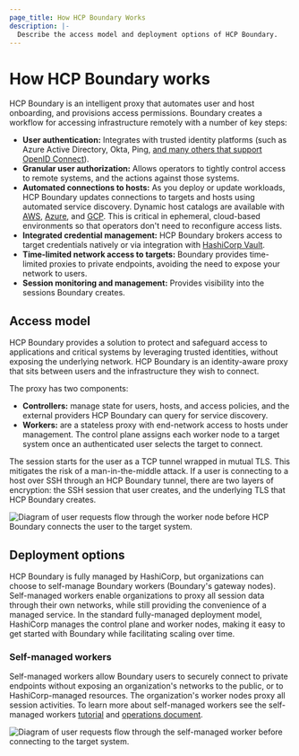 ```yaml
---
page_title: How HCP Boundary Works
description: |-
  Describe the access model and deployment options of HCP Boundary.
---
```


# How HCP Boundary works

HCP Boundary is an intelligent proxy that automates user and host onboarding, and provisions access permissions. Boundary creates a workflow for
accessing infrastructure remotely with a number of key steps:

- **User authentication:** Integrates with trusted identity platforms (such as Azure Active Directory, Okta, Ping,
[and many others that support OpenID Connect](/boundary/tutorials/access-management/oidc-auth)).
- **Granular user authorization:** Allows operators to tightly control access to remote systems, and the actions against those systems.
- **Automated connections to hosts:** As you deploy or update workloads, HCP Boundary updates connections to targets and hosts using automated service discovery. Dynamic host catalogs are available with [AWS](/boundary/docs/concepts/host-discovery/aws), [Azure](/boundary/docs/concepts/host-discovery/azure), and [GCP](/boundary/docs/concepts/host-discovery/gcp). This is critical in ephemeral, cloud-based environments so that operators don't need to reconfigure access lists.
- **Integrated credential management:** HCP Boundary brokers access to target credentials natively or via integration with
[HashiCorp Vault](/boundary/tutorials/access-management/oss-vault-cred-brokering-quickstart).
- **Time-limited network access to targets:** Boundary provides time-limited proxies to private endpoints, avoiding the need to expose your network to users.
- **Session monitoring and management:** Provides visibility into the sessions Boundary creates.


## Access model

HCP Boundary provides a solution to protect and safeguard access to applications and critical systems by leveraging trusted identities, without exposing the underlying network. HCP Boundary is an identity-aware proxy that sits between users and the infrastructure they wish to connect.

The proxy has two components:

- **Controllers:** manage state for users, hosts, and access policies, and the external providers HCP Boundary can query for service discovery.
- **Workers:** are a stateless proxy with end-network access to hosts under management. The control plane assigns each worker node to a target system once an authenticated user selects the target to connect.

The session starts for the user as a TCP tunnel wrapped in mutual TLS. This mitigates the risk of a man-in-the-middle attack. If a user is connecting to a
host over SSH through an HCP Boundary tunnel, there are two layers of encryption: the SSH session that user creates, and the underlying TLS that HCP Boundary creates.

![Diagram of user requests flow through the worker node before HCP Boundary connects the user to the target system.](/img/docs/boundary/access-model.png)


## Deployment options

HCP Boundary is fully managed by HashiCorp, but organizations can choose to self-manage Boundary workers (Boundary's gateway nodes). Self-managed workers enable
organizations to proxy all session data through their own networks, while still providing the convenience of a managed service. In the standard fully-managed
deployment model, HashiCorp manages the control plane and worker nodes, making it easy to get started with Boundary while facilitating scaling over time.

###  Self-managed workers

Self-managed workers allow Boundary users to securely connect to private endpoints without exposing an organization's networks to the public, or to HashiCorp-managed
resources. The organization's worker nodes proxy all session activities. To learn more about self-managed workers see the
self-managed workers [tutorial](/boundary/tutorials/hcp-administration/hcp-manage-workers) and
[operations document](/hcp/docs/boundary/self-managed-workers).

![Diagram of user requests flow through the self-managed worker before connecting to the target system.](/img/docs/boundary/self-managed-workers.png)
